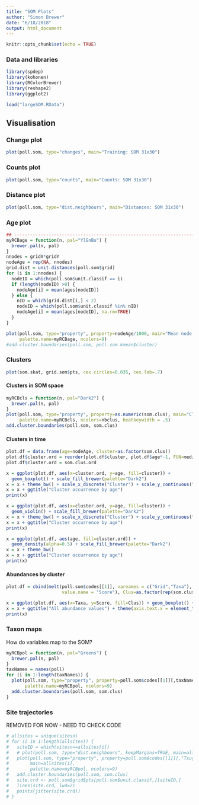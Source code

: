 ```yaml
---
title: "SOM Plots"
author: "Simon Brewer"
date: "6/18/2018"
output: html_document
---
```


```r
knitr::opts_chunk$set(echo = TRUE)
```

### Data and libraries
```r
library(spdep)
library(kohonen)
library(RColorBrewer)
library(reshape2)
library(ggplot2)

load("largeSOM.RData")
```

## Visualisation

### Change plot
```r
plot(poll.som, type="changes", main="Training: SOM 31x30")
```

### Counts plot
```r
plot(poll.som, type="counts", main="Counts: SOM 31x30")
```

### Distance plot
```r
plot(poll.som, type="dist.neighbours", main="Distances: SOM 31x30")
```

### Age plot

```r
## ------------------------------------------------------------------------
myRCBage = function(n, pal="YlGnBu") {
  brewer.pal(n, pal)
}
nnodes = gridX*gridY
nodeAge = rep(NA, nnodes)
grid.dist = unit.distances(poll.som$grid)
for (i in 1:nnodes) {
  nodeID = which(poll.som$unit.classif == i)
  if (length(nodeID) >0) {
    nodeAge[i] = mean(ages[nodeID])
  } else {
    nID = which(grid.dist[i,] < 2)
    nodeID = which(poll.som$unit.classif %in% nID)
    nodeAge[i] = mean(ages[nodeID], na.rm=TRUE)
  }
}

plot(poll.som, type="property", property=nodeAge/1000, main="Mean node age in ka BP",
     palette.name=myRCBage, ncolors=9)
#add.cluster.boundaries(poll.som, poll.som.kmean$cluster)
```

### Clusters

```r
plot(som.skat, grid.som$pts, cex.circles=0.035, cex.lab=.7)
```

#### Clusters in SOM space
```r
myRCBcls = function(n, pal="Dark2") {
  brewer.pal(n, pal)
}
plot(poll.som, type="property", property=as.numeric(som.clus), main="Cluster map", 
     palette.name=myRCBcls, ncolors=nbclus, heatkeywidth = .5)
add.cluster.boundaries(poll.som, som.clus)
```

#### Clusters in time 
```r
plot.df = data.frame(age=nodeAge, cluster=as.factor(som.clus))
plot.df$cluster.ord = reorder(plot.df$cluster, plot.df$age*-1, FUN=median, na.rm=TRUE)
plot.df$cluster.ord = som.clus.ord

x = ggplot(plot.df, aes(x=cluster.ord, y=age, fill=cluster)) + 
  geom_boxplot() + scale_fill_brewer(palette="Dark2")
x = x + theme_bw() + scale_x_discrete("Cluster") + scale_y_continuous("Age BP")
x = x + ggtitle("Cluster occurrence by age")
print(x)

x = ggplot(plot.df, aes(x=cluster.ord, y=age, fill=cluster)) + 
  geom_violin() + scale_fill_brewer(palette="Dark2")
x = x + theme_bw() + scale_x_discrete("Cluster") + scale_y_continuous("Age BP")
x = x + ggtitle("Cluster occurrence by age")
print(x)

x = ggplot(plot.df, aes(age, fill=cluster.ord)) + 
  geom_density(alpha=0.5) + scale_fill_brewer(palette="Dark2")
x = x + theme_bw() 
x = x + ggtitle("Cluster occurrence by age")
print(x)
```

#### Abundances by cluster
```r
plot.df = cbind(melt(poll.som$codes[[1]], varnames = c("Grid","Taxa"),
                     value.name = "Score"), Clus=as.factor(rep(som.clus, 22)))

x = ggplot(plot.df, aes(x=Taxa, y=Score, fill=Clus)) + geom_boxplot() + facet_wrap(~Clus)
x = x + ggtitle("All abundance values") + theme(axis.text.x = element_text(angle = 90, hjust = 1))
print(x)
```

### Taxon maps

How do variables map to the SOM? 
```r
myRCBpol = function(n, pal="Greens") {
  brewer.pal(n, pal)
}
taxNames = names(poll)
for (i in 1:length(taxNames)) {
  plot(poll.som, type="property", property=poll.som$codes[[1]][,taxNames[i]], main=taxNames[i], 
       palette.name=myRCBpol, ncolors=9)
  add.cluster.boundaries(poll.som, som.clus)
}
```

### Site trajectories
REMOVED FOR NOW - NEED TO CHECK CODE

```r
# allsites = unique(sitesn)
# for (i in 1:length(allsites)) {
#   siteID = which(sitesn==allsites[i])
#   # plot(poll.som, type="dist.neighbours", keepMargins=TRUE, main=allsites[i])
#   plot(poll.som, type="property", property=poll.som$codes[[1]][,"Tsuga"], 
#        main=allsites[i], 
#        palette.name=myRCBpol, ncolors=9)
#   add.cluster.boundaries(poll.som, som.clus)
#   site.crd <- poll.som$grid$pts[poll.som$unit.classif,][siteID,]
#   lines(site.crd, lwd=2)
#   points(jitter(site.crd))
# }
```
